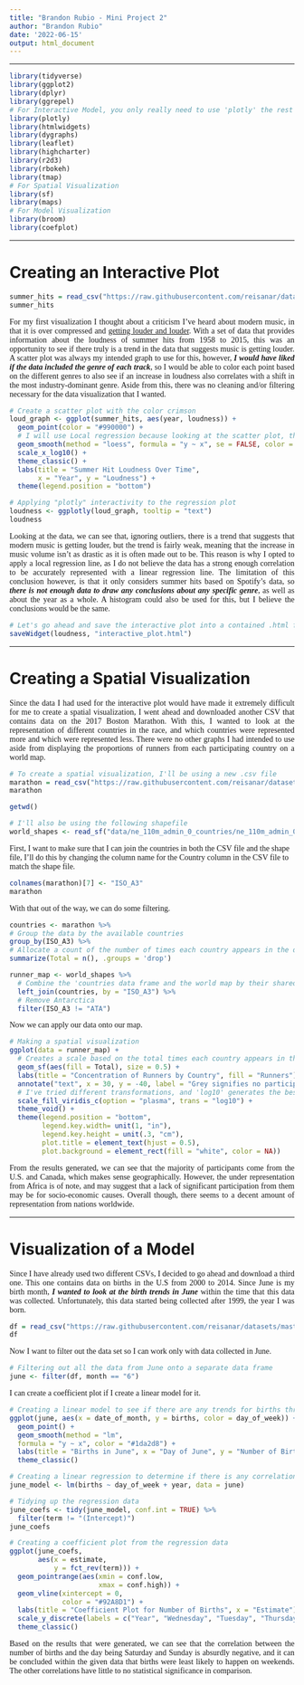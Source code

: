 ---
title: "Brandon Rubio - Mini Project 2"
author: "Brandon Rubio"
date: '2022-06-15'
output: html_document
---

---

```{r, message=FALSE, warning=FALSE}
library(tidyverse)
library(ggplot2)
library(dplyr)
library(ggrepel)
# For Interactive Model, you only really need to use 'plotly' the rest are mostly for spicing up your models
library(plotly)
library(htmlwidgets)
library(dygraphs)
library(leaflet)
library(highcharter) 
library(r2d3)
library(rbokeh)
library(tmap)
# For Spatial Visualization
library(sf)
library(maps)
# For Model Visualization
library(broom)
library(coefplot)
```

---

# Creating an Interactive Plot

```{r, message=FALSE, warning=FALSE}
summer_hits = read_csv("https://raw.githubusercontent.com/reisanar/datasets/master/all_billboard_summer_hits.csv")
summer_hits
```

<p style='text-align: justify;font-family:verdana'>For my first visualization I thought about a criticism I've heard about modern music, in that it is over compressed and [getting louder and louder](https://www.bbc.com/news/entertainment-arts-35250557). With a set of data that provides information about the loudness of summer hits from 1958 to 2015, this was an opportunity to see if there truly is a trend in the data that suggests music is getting louder. A scatter plot was always my intended graph to use for this, however, <b>_I would have liked if the data included the genre of each track_</b>, so I would be able to color each point based on the different genres to also see if an increase in loudness also correlates with a shift in the most industry-dominant genre. Aside from this, there was no cleaning and/or filtering necessary for the data visualization that I wanted.</p>

```{r, message=FALSE, warning=FALSE}
# Create a scatter plot with the color crimson
loud_graph <- ggplot(summer_hits, aes(year, loudness)) +
  geom_point(color = "#990000") +
  # I will use Local regression because looking at the scatter plot, there seems to be a trend but the correlation is weak-positice
  geom_smooth(method = "loess", formula = "y ~ x", se = FALSE, color = "black") +
  scale_x_log10() +
  theme_classic() +
  labs(title = "Summer Hit Loudness Over Time",
       x = "Year", y = "Loudness") +
  theme(legend.position = "bottom")

# Applying "plotly" interactivity to the regression plot
loudness <- ggplotly(loud_graph, tooltip = "text")
loudness
```

<p style='text-align: justify;font-family:verdana'>Looking at the data, we can see that, ignoring outliers, there is a trend that suggests that modern music is getting louder, but the trend is fairly weak, meaning that the increase in music volume isn't as drastic as it is often made out to be. This reason is why I opted to apply a local regression line, as I do not believe the data has a strong enough correlation to be accurately represented with a linear regression line. The limitation of this conclusion however, is that it only considers summer hits based on Spotify's data, so <b>_there is not enough data to draw any conclusions about any specific genre_</b>, as well as about the year as a whole. A histogram could also be used for this, but I believe the conclusions would be the same.</p>

```{r, message=FALSE, warning=FALSE}
# Let's go ahead and save the interactive plot into a contained .html file
saveWidget(loudness, "interactive_plot.html")
```

---

# Creating a Spatial Visualization

<p style='text-align: justify;font-family:verdana'>Since the data I had used for the interactive plot would have made it extremely difficult for me to create a spatial visualization, I went ahead and downloaded another CSV that contains data on the 2017 Boston Marathon. With this, I wanted to look at the representation of different countries in the race, and which countries were represented more and which were represented less. There were no other graphs I had intended to use aside from displaying the proportions of runners from each participating country on a world map.</p>

```{r, message=FALSE, warning=FALSE}
# To create a spatial visualization, I'll be using a new .csv file
marathon = read_csv("https://raw.githubusercontent.com/reisanar/datasets/master/marathon_results_2017.csv")
marathon
```


```{r}
getwd()
```


```{r, message=FALSE, warning=FALSE}
# I'll also be using the following shapefile
world_shapes <- read_sf("data/ne_110m_admin_0_countries/ne_110m_admin_0_countries.shp")
```

<p style='font-family:verdana;'>First, I want to make sure that I can join the countries in both the CSV file and the shape file, I'll do this by changing the column name for the Country column in the CSV file to match the shape file.</p>

```{r, message=FALSE, warning=FALSE}
colnames(marathon)[7] <- "ISO_A3"
marathon
```
<p style='font-family:verdana;'>With that out of the way, we can do some filtering.</p>

```{r, message=FALSE, warning=FALSE}
countries <- marathon %>%
# Group the data by the available countries
group_by(ISO_A3) %>%
# Allocate a count of the number of times each country appears in the data set
summarize(Total = n(), .groups = 'drop')
```

```{r, message=FALSE, warning=FALSE}
runner_map <- world_shapes %>%
  # Combine the 'countries data frame and the world map by their shared country names
  left_join(countries, by = "ISO_A3") %>%
  # Remove Antarctica
  filter(ISO_A3 != "ATA")
```

<p style='font-family:verdana;'>Now we can apply our data onto our map.</p>

```{r, message=FALSE, warning=FALSE}
# Making a spatial visualization
ggplot(data = runner_map) +
  # Creates a scale based on the total times each country appears in the data set
  geom_sf(aes(fill = Total), size = 0.5) +
  labs(title = "Concentration of Runners by Country", fill = "Runners") +
  annotate("text", x = 30, y = -40, label = "Grey signifies no participation from the country.") +
  # I've tried different transformations, and 'log10' generates the best results on the legend scale
  scale_fill_viridis_c(option = "plasma", trans = "log10") +
  theme_void() +
  theme(legend.position = "bottom",
        legend.key.width= unit(1, "in"),
        legend.key.height = unit(.3, "cm"),
        plot.title = element_text(hjust = 0.5),
        plot.background = element_rect(fill = "white", color = NA))
```

<p style='text-align: justify;font-family:verdana'>From the results generated, we can see that the majority of participants come from the U.S. and Canada, which makes sense geographically. However, the under representation from Africa is of note, and may suggest that a lack of significant participation from them may be for socio-economic causes. Overall though, there seems to a decent amount of representation from nations worldwide.</p>

---

# Visualization of a Model

<p style='text-align: justify;font-family:verdana'>Since I have already used two different CSVs, I decided to go ahead and download a third one. This one contains data on births in the U.S from 2000 to 2014. Since June is my birth month, <b>_I wanted to look at the birth trends in June_</b> within the time that this data was collected. Unfortunately, this data started being collected after 1999, the year I was born.</p>

```{r, message=FALSE, warning=FALSE}
df = read_csv("https://raw.githubusercontent.com/reisanar/datasets/master/us_births_00_14.csv")
df
```

<p style='font-family:verdana;'>Now I want to filter out the data set so I can work only with data collected in June.</p>

```{r, message=FALSE, warning=FALSE}
# Filtering out all the data from June onto a separate data frame
june <- filter(df, month == "6")
```

<p style='font-family:verdana;'>I can create a coefficient plot if I create a linear model for it.</p>

```{r, message=FALSE, warning=FALSE}
# Creating a linear model to see if there are any trends for births throughout the month of June within the year range
ggplot(june, aes(x = date_of_month, y = births, color = day_of_week)) +
  geom_point() +
  geom_smooth(method = "lm",
  formula = "y ~ x", color = "#1da2d8") +
  labs(title = "Births in June", x = "Day of June", y = "Number of Births", color = "Day of the Week") +
  theme_classic()
```

```{r, message=FALSE, warning=FALSE}
# Creating a linear regression to determine if there is any correlation between the June and it's days or June and it's current year
june_model <- lm(births ~ day_of_week + year, data = june)

# Tidying up the regression data
june_coefs <- tidy(june_model, conf.int = TRUE) %>% 
  filter(term != "(Intercept)")
june_coefs
```

```{r, message=FALSE, warning=FALSE}
# Creating a coefficient plot from the regression data
ggplot(june_coefs,
       aes(x = estimate, 
           y = fct_rev(term))) +
  geom_pointrange(aes(xmin = conf.low, 
                      xmax = conf.high)) +
  geom_vline(xintercept = 0, 
             color = "#92A8D1") + 
  labs(title = "Coefficient Plot for Number of Births", x = "Estimate") +
  scale_y_discrete(labels = c("Year", "Wednesday", "Tuesday", "Thursday", "Sunday", "Saturday", "Monday")) +
  theme_classic()
```

<p style='text-align:justify;font-family:verdana'>Based on the results that were generated, we can see that the correlation between the number of births and the day being Saturday and Sunday is absurdly negative, and it can be concluded within the given data that births were least likely to happen on weekends. The other correlations have little to no statistical significance in comparison.</p>

